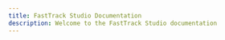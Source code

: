 ```yaml
---
title: FastTrack Studio Documentation
description: Welcome to the FastTrack Studio documentation
---
```


<Cards className="grid-cols-1 md:grid-cols-2 lg:grid-cols-3">
  <Card
    title="Project Structure"
    href="/docs/project-structure"
    description="Overview of the codebase organization and architecture"
  />
  <Card
    title="Vault of Processors"
    href="/docs/vault-of-processors"
    description="Technical documentation on audio processors including EQs, compressors, and other effects"
  />
  <Card
    title="The Tone Library"
    href="/docs/the-tone-library"
    description="Collection of guitar, bass, and synth tone presets for music production"
  />
</Cards>

